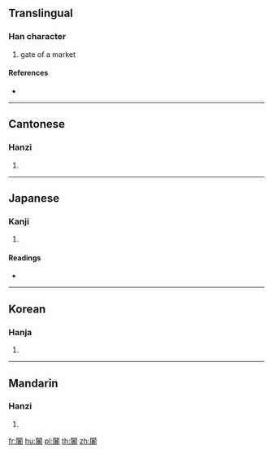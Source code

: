 {{character info/new}}
{{also|阓}}
==Translingual==

===Han character===
{{Han char|rn=169|rad=門|as=12|sn=20|four=77806|canj=ANLMC}}

# gate of a market

====References====
* {{Han ref|kx=1342.040|dkj=41488|dj=1846.140|hdz=74318.090|uh=95E0|ud=38368|bh=F546|bd=62790}}

----

==Cantonese==

===Hanzi===
{{yue-hanzi|jyut=|y=fui2|sim=阓}}

# {{defn|lang=yue|sort=門12}}

----

==Japanese==

===Kanji===
{{ja-kanji|grade=|rs=門12}}

# {{defn|lang=ja|sort=門12}}

====Readings====
* {{ja-readings|on=[[かい]] (kai), [[がい]] (gai), [[き]] (ki), [[ぎ]] (gi)|kun=|nanori=}}

----

==Korean==

===Hanja===
{{ko-hanja|hangeul=궤|eumhun=|rv=gwe|mr=kwe|y=kwey}}

# {{defn|lang=ko|sort=門12}}

----

==Mandarin==

===Hanzi===
{{cmn-hanzi|sim=阓|pin=[[chèn]] ([[chen4]]), [[huì]] ([[hui4]])|wg=ch'en<sup>4</sup>, hui<sup>4</sup>}}

# {{defn|lang=cmn|sort=門12}}

[[fr:闠]]
[[hu:闠]]
[[pl:闠]]
[[th:闠]]
[[zh:闠]]